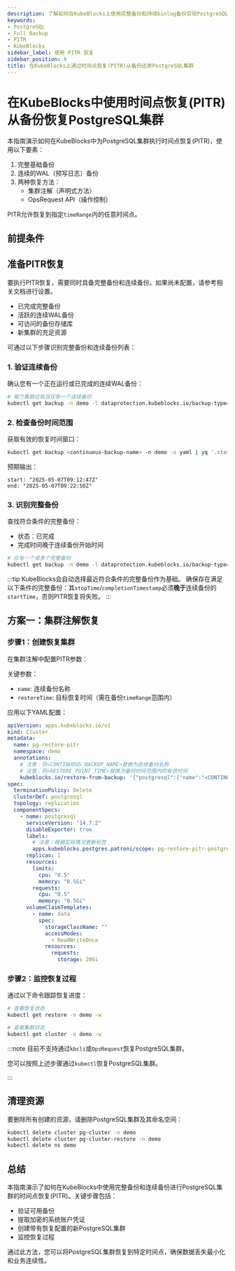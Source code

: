 ```yaml
---
description: 了解如何在KubeBlocks上使用完整备份和持续binlog备份实现PostgreSQL集群的时间点恢复（PITR）。
keywords:
- PostgreSQL
- Full Backup
- PITR
- KubeBlocks
sidebar_label: 使用 PITR 恢复
sidebar_position: 6
title: 在KubeBlocks上通过时间点恢复(PITR)从备份还原PostgreSQL集群
---
```


# 在KubeBlocks中使用时间点恢复(PITR)从备份恢复PostgreSQL集群

本指南演示如何在KubeBlocks中为PostgreSQL集群执行时间点恢复(PITR)，使用以下要素：
1. 完整基础备份
2. 连续的WAL（预写日志）备份
3. 两种恢复方法：
   - 集群注解（声明式方法）
   - OpsRequest API（操作控制）

PITR允许恢复到指定`timeRange`内的任意时间点。

## 前提条件


<Prerequisites />

## 准备PITR恢复
要执行PITR恢复，需要同时具备完整备份和连续备份。如果尚未配置，请参考相关文档进行设置。

- 已完成完整备份
- 活跃的连续WAL备份
- 可访问的备份存储库
- 新集群的充足资源

可通过以下步骤识别完整备份和连续备份列表：

### 1. 验证连续备份
确认您有一个正在运行或已完成的连续WAL备份：

```bash
# 每个集群应有且仅有一个连续备份
kubectl get backup -n demo -l dataprotection.kubeblocks.io/backup-type=Continuous,app.kubernetes.io/instance=pg-cluster
```

### 2. 检查备份时间范围
获取有效的恢复时间窗口：

```bash
kubectl get backup <continuous-backup-name> -n demo -o yaml | yq '.status.timeRange'
```

预期输出：
```text
start: "2025-05-07T09:12:47Z"
end: "2025-05-07T09:22:50Z"
```

### 3. 识别完整备份
查找符合条件的完整备份：
- 状态：已完成
- 完成时间晚于连续备份开始时间

```bash
# 应有一个或多个完整备份
kubectl get backup -n demo -l dataprotection.kubeblocks.io/backup-type=Full,app.kubernetes.io/instance=pg-cluster
```

:::tip
KubeBlocks会自动选择最近符合条件的完整备份作为基础。
确保存在满足以下条件的完整备份：其`stopTime`/`completionTimestamp`必须**晚于**连续备份的`startTime`，否则PITR恢复将失败。
:::

## 方案一：集群注解恢复

### 步骤1：创建恢复集群
在集群注解中配置PITR参数：

关键参数：
- `name`: 连续备份名称
- `restoreTime`: 目标恢复时间（需在备份`timeRange`范围内）

应用以下YAML配置：
```yaml
apiVersion: apps.kubeblocks.io/v1
kind: Cluster
metadata:
  name: pg-restore-pitr
  namespace: demo
  annotations:
    # 注意：将<CONTINUOUS_BACKUP_NAME>替换为连续备份名称
    # 注意：将<RESTORE_POINT_TIME>替换为备份时间范围内的有效时间
    kubeblocks.io/restore-from-backup: '{"postgresql":{"name":"<CONTINUOUS_BACKUP_NAME>","namespace":"demo","restoreTime":"<RESTORE_POINT_TIME>","volumeRestorePolicy":"Parallel"}}'
spec:
  terminationPolicy: Delete
  clusterDef: postgresql
  topology: replication
  componentSpecs:
    - name: postgresql
      serviceVersion: "14.7.2"
      disableExporter: true
      labels:
        # 注意：根据实际情况更新标签
        apps.kubeblocks.postgres.patroni/scope: pg-restore-pitr-postgresql
      replicas: 1
      resources:
        limits:
          cpu: "0.5"
          memory: "0.5Gi"
        requests:
          cpu: "0.5"
          memory: "0.5Gi"
      volumeClaimTemplates:
        - name: data
          spec:
            storageClassName: ""
            accessModes:
              - ReadWriteOnce
            resources:
              requests:
                storage: 20Gi
```

### 步骤2：监控恢复过程
通过以下命令跟踪恢复进度：

```bash
# 查看恢复状态
kubectl get restore -n demo -w

# 查看集群状态
kubectl get cluster -n demo -w
```

:::note
目前不支持通过`kbcli`或`OpsRequest`恢复PostgreSQL集群。

您可以按照上述步骤通过`kubectl`恢复PostgreSQL集群。

:::

## 清理资源
要删除所有创建的资源，请删除PostgreSQL集群及其命名空间：

```bash
kubectl delete cluster pg-cluster -n demo
kubectl delete cluster pg-cluster-restore -n demo
kubectl delete ns demo
```

## 总结
本指南演示了如何在KubeBlocks中使用完整备份和连续备份进行PostgreSQL集群的时间点恢复(PITR)。关键步骤包括：
- 验证可用备份
- 提取加密的系统账户凭证
- 创建带有恢复配置的新PostgreSQL集群
- 监控恢复过程

通过此方法，您可以将PostgreSQL集群恢复到特定时间点，确保数据丢失最小化和业务连续性。